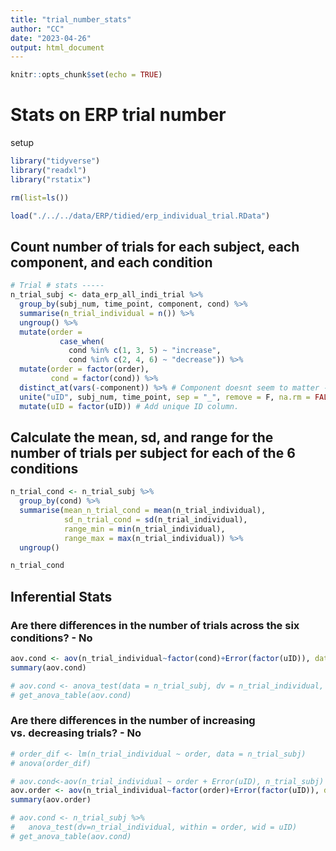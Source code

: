 ```yaml
---
title: "trial_number_stats"
author: "CC"
date: "2023-04-26"
output: html_document
---
```


```r
knitr::opts_chunk$set(echo = TRUE)
```

# Stats on ERP trial number

setup
```r

library("tidyverse")
library("readxl")
library("rstatix")

rm(list=ls())

load("./../../data/ERP/tidied/erp_individual_trial.RData")

```

## Count number of trials for each subject, each component, and each condition
```r
# Trial # stats -----
n_trial_subj <- data_erp_all_indi_trial %>%
  group_by(subj_num, time_point, component, cond) %>%
  summarise(n_trial_individual = n()) %>%
  ungroup() %>%
  mutate(order =
           case_when(
             cond %in% c(1, 3, 5) ~ "increase",
             cond %in% c(2, 4, 6) ~ "decrease")) %>%
  mutate(order = factor(order),
         cond = factor(cond)) %>% 
  distinct_at(vars(-component)) %>% # Component doesnt seem to matter - numbers are the same across components. Remove redundant info. 
  unite("uID", subj_num, time_point, sep = "_", remove = F, na.rm = FALSE) %>%
  mutate(uID = factor(uID)) # Add unique ID column.
```


## Calculate the mean, sd, and range for the number of trials per subject for each of the 6 conditions
```r
n_trial_cond <- n_trial_subj %>%
  group_by(cond) %>%
  summarise(mean_n_trial_cond = mean(n_trial_individual),
            sd_n_trial_cond = sd(n_trial_individual),
            range_min = min(n_trial_individual),
            range_max = max(n_trial_individual)) %>%
  ungroup() 
```

```r
n_trial_cond
```

## Inferential Stats
### Are there differences in the number of trials across the six conditions? - No
```r
aov.cond <- aov(n_trial_individual~factor(cond)+Error(factor(uID)), data = n_trial_subj)
summary(aov.cond)

# aov.cond <- anova_test(data = n_trial_subj, dv = n_trial_individual, wid = uID, within = cond)
# get_anova_table(aov.cond)
```

### Are there differences in the number of increasing vs. decreasing trials? - No
```r
# order_dif <- lm(n_trial_individual ~ order, data = n_trial_subj)
# anova(order_dif)

# aov.cond<-aov(n_trial_individual ~ order + Error(uID), n_trial_subj)
aov.order <- aov(n_trial_individual~factor(order)+Error(factor(uID)), data = n_trial_subj)
summary(aov.order)

# aov.cond <- n_trial_subj %>% 
#   anova_test(dv=n_trial_individual, within = order, wid = uID)
# get_anova_table(aov.cond)
```


